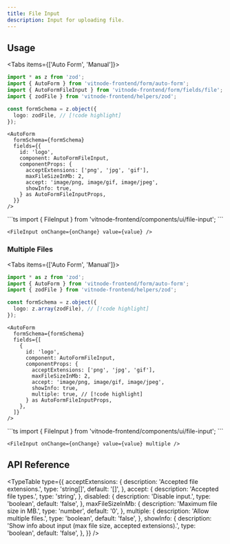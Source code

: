 ```yaml
---
title: File Input
description: Input for uploading file.
---
```


## Usage


<Tabs items={['Auto Form', 'Manual']}>
  <Tab value="Auto Form">
```ts
import * as z from 'zod';
import { AutoForm } from 'vitnode-frontend/form/auto-form';
import { AutoFormFileInput } from 'vitnode-frontend/form/fields/file';
import { zodFile } from 'vitnode-frontend/helpers/zod';
```

```ts
const formSchema = z.object({
  logo: zodFile, // [!code highlight]
});
```

```tsx
<AutoForm
  formSchema={formSchema}
  fields={{
    id: 'logo',
    component: AutoFormFileInput,
    componentProps: {
      acceptExtensions: ['png', 'jpg', 'gif'],
      maxFileSizeInMb: 2,
      accept: 'image/png, image/gif, image/jpeg',
      showInfo: true,
    } as AutoFormFileInputProps,
  }}
/>
```

  </Tab>

  <Tab value="Manual">
```ts
import { FileInput } from 'vitnode-frontend/components/ui/file-input';
```

```tsx
<FileInput onChange={onChange} value={value} />
```

  </Tab>
</Tabs>

### Multiple Files

<Tabs items={['Auto Form', 'Manual']}>
  <Tab value="Auto Form">
```ts
import * as z from 'zod';
import { AutoForm } from 'vitnode-frontend/form/auto-form';
import { zodFile } from 'vitnode-frontend/helpers/zod';
```

```ts
const formSchema = z.object({
  logo: z.array(zodFile), // [!code highlight]
});
```

```tsx
<AutoForm
  formSchema={formSchema}
  fields={[
    {
      id: 'logo',
      component: AutoFormFileInput,
      componentProps: {
        acceptExtensions: ['png', 'jpg', 'gif'],
        maxFileSizeInMb: 2,
        accept: 'image/png, image/gif, image/jpeg',
        showInfo: true,
        multiple: true, // [!code highlight]
      } as AutoFormFileInputProps,
    },
  ]}
/>
```

  </Tab>

  <Tab value="Manual">
```ts
import { FileInput } from 'vitnode-frontend/components/ui/file-input';
```

```tsx
<FileInput onChange={onChange} value={value} multiple />
```

  </Tab>
</Tabs>

## API Reference


<TypeTable
  type={{
    acceptExtensions: {
      description: 'Accepted file extensions.',
      type: 'string[]',
      default: '[]',
    },
    accept: {
      description: 'Accepted file types.',
      type: 'string',
    },
    disabled: {
      description: 'Disable input.',
      type: 'boolean',
      default: 'false',
    },
    maxFileSizeInMb: {
      description: 'Maximum file size in MB.',
      type: 'number',
      default: '0',
    },
    multiple: {
      description: 'Allow multiple files.',
      type: 'boolean',
      default: 'false',
    },
    showInfo: {
      description:
        'Show info about input (max file size, accepted extensions).',
      type: 'boolean',
      default: 'false',
    },
  }}
/>

